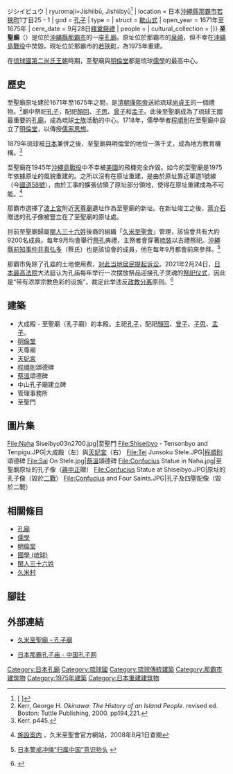 {{coord|26.21930|N|127.6719|E|display=title}}
{{東亞廟宇
| name = 至聖廟
| img = File:Naha Siseibyo01s3s4230.jpg
| img_capt = 至聖廟主殿大成殿
| image_width = 200
| nihongo =至聖廟
| hiragana =しせいびょう
| romaji =Shiseibyō
| ryukanji=至聖廟
| ryukana=ジシイブウ{{`}}ジシイビュウ
| ryuromaji=Jishiibū, Jishiibyū<ref>[{{Cite web |url=http://www.haisai.co.jp/kangoinbunken.htm |script-title=ja:琉球語文献に見る漢語とその発音 |access-date=2012-05-26 |archive-date=2012-12-03 |archive-url=https://web.archive.org/web/20121203052603/http://www.haisai.co.jp/kangoinbunken.htm |dead-url=no }} {{lang|ja|琉球語文献に見る漢語とその発音}}]</ref>
| location = 日本[[沖繩縣|沖繩縣]][[那霸市|那霸市]][[若狹町|若狹町]]1丁目25 - 1
| god = [[孔子|孔子]]
| type = 
| struct = [[歇山式|歇山式]]
| open_year = 1671年至1675年
| cere_date = 9月28日[[祭孔|釋奠祭禮]]
| people = 
| cultural_collection =
|}}
'''至聖廟'''（{{jpn|j=至聖廟|hg=しせいびょう|rm=Shiseibyō|f=y}}）是位於[[沖繩縣|沖繩縣]][[那霸市|那霸市]]的一座[[孔廟|孔廟]]。原址位於那霸市的[[泉崎|泉崎]]，但不幸在[[沖繩島戰役|沖繩島戰役]]中焚毀。現址位於那霸市的[[若狹町|若狹町]]，為1975年重建。

在[[琉球國|琉球國]][[第二尚氏王朝|第二尚氏王朝]]時期，至聖廟與[[明倫堂|明倫堂]]都是琉球[[儒學|儒學]]的最高中心。
== 歷史 ==
至聖廟原址建於1671年至1675年之間，是[[清朝|清朝]][[康熙帝|康熙帝]]送給琉球[[尚貞王|尚貞王]]的一個禮物。<ref>Kerr, George H. ''Okinawa: The History of an Island People''. revised ed. Boston: Tuttle Publishing, 2000. pp194,221.</ref>廟中祭祀[[孔子|孔子]]，配祀[[顏回|顏回]]、[[子思|子思]]、[[曾子|曾子]]和[[孟子|孟子]]。此後至聖廟成為了琉球王國最重要的[[孔廟|孔廟]]，成為琉球[[士族|士族]]活動的中心。1718年，儒學學者[[程順則|程順則]]在至聖廟中設立了[[明倫堂|明倫堂]]，以傳授[[儒家思想|儒家思想]]。

1879年琉球被[[日本|日本]]兼併之後，至聖廟與明倫堂的地位一落千丈，成為地方教育機構。<ref>Kerr. p445.</ref>

至聖廟在1945年[[沖繩島戰役|沖繩島戰役]]中不幸被[[美國|美國]]的飛機完全炸毀。如今的至聖廟是1975年依據原址的風貌重建的。之所以沒有在原址重建，是由於原址靠近軍道1號線（今[[國道58號|國道58號]]），由於工事的擴張佔領了原址部分領地，使得在原址重建成為不可能。<ref name=officialsite>{{ja}}[http://kumesouseikai.jp/shisetsu/index.html 施設案内] {{webarchive|url=https://web.archive.org/web/20070703081354/http://kumesouseikai.jp/shisetsu/index.html |date=2007-07-03 }}，久米至聖會官方網站，2008年8月1日查閱</ref>

那霸市選擇了[[波上宮|波上宮]]附近[[天尊廟|天尊廟]]遺址作為至聖廟的新址。在新址竣工之後，[[蔣介石|蔣介石]]贈送的孔子像被豎立在了至聖廟的原址處。

目前至聖廟歸屬[[閩人三十六姓|閩人三十六姓]]後裔的組織「[[久米至聖會|久米至聖會]]」管理，該協會共有大約9200名成員。每年9月均會舉行[[祭孔|祭孔]]典禮，主祭者會穿著[[琉裝|琉裝]]以古禮祭祀。[[沖繩縣知事列表|沖繩縣前知事]][[仲井真弘多|仲井真弘多]]（蔡氏）也是該協會的成員，他在每年9月都會前來參拜。<ref>{{zh-hans}}[http://str.chinaiiss.com/html/20108/24/wa3764.html 日本警戒冲绳“归属中国”意识抬头] {{webarchive|url=https://web.archive.org/web/20120924055217/http://str.chinaiiss.com/html/20108/24/wa3764.html |date=2012-09-24 }}</ref>

那霸市免除了孔庙的土地使用费，[[孔子廟案|对此当地居民提起诉讼]]。2021年2月24日，[[日本最高法院|日本最高法院]]大法庭认为孔庙每年举行一次摆放祭品迎接孔子灵魂的[[祭孔|祭祀仪式]]，因此是“带有浓厚宗教色彩的设施”，裁定此举违反[[政教分离|政教分离]]原则。<ref>{{Cite web |url= https://cn.nikkei.com/politicsaeconomy/politicsasociety/43896-2021-02-24-15-46-37.html|title= 日本高法裁定地方政府为孔庙免费提供土地违宪|work=日经中文网|date=2021-02-24}}</ref>

== 建築 ==
*大成殿 - 至聖廟（孔子廟）的本殿。主祀[[孔子|孔子]]，配祀[[顏回|顏回]]、[[曾子|曾子]]、[[子思|子思]]、[[孟子|孟子]]。 
*[[明倫堂|明倫堂]] 
*天尊廟 
*[[天妃宮|天妃宮]] 
*[[程順則|程順則]]頌德碑 
*[[蔡溫|蔡溫]]頌德碑 
*中山孔子廟建立碑 
*管理事務所 
*至聖門
== 圖片集 ==
<gallery>
File:Naha Siseibyo03n2700.jpg|至聖門
File:Shiseibyo - Tensonbyo and Tenpigu.JPG|大成殿（左）與[[天妃宮|天妃宮]]（右）
File:Tei Junsoku Stele.JPG|[[程順則|程順則]]頌德碑
File:Sai On Stele.jpg|[[蔡溫|蔡溫]]頌德碑
File:Confucius Statue in Naha.jpg|至聖廟原址的孔子像（[[蔣中正|蔣中正]]贈）
File:Confucius Statue at Shiseibyo.JPG|原址的孔子像（毀於[[二戰|二戰]]）
File:Confucius and Four Saints.JPG|孔子及四聖配像（毀於二戰）
</gallery>
==相關條目==
*[[孔廟|孔廟]]
*[[儒學|儒學]]
*[[明倫堂|明倫堂]]
*[[國學_(琉球)|國學 (琉球)]]
*[[閩人三十六姓|閩人三十六姓]]
*[[久米_(那霸市)|久米村]]
==腳註==
{{reflist}}
==外部連結==
{{Commonscat|Shiseibyo}}
*{{ja}}[https://web.archive.org/web/20121117210359/http://kumesouseikai.or.jp/index.html 久米至聖廟 - 孔子廟]
*{{zh-hans}}[http://www.chinakongzi.org/kongmiao/200904/t20090401_4385377.htm 日本那霸孔子庙 - 中国孔子网]{{dead link|date=2018年4月 |bot=InternetArchiveBot |fix-attempted=yes }}

[[Category:日本孔廟|Category:日本孔廟]]
[[Category:琉球國|Category:琉球國]]
[[Category:琉球傳統建築|Category:琉球傳統建築]]
[[Category:那霸市建筑物|Category:那霸市建筑物]]
[[Category:1975年建築|Category:1975年建築]]
[[Category:日本重建建筑物|Category:日本重建建筑物]]